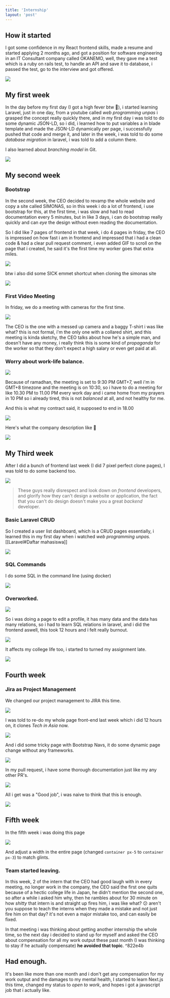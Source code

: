 ```yaml
---
title: 'Internship'
layout: 'post'
---
```


## How it started

I got some confidence in my React frontend skills, made a resume and started applying 2 months ago, and got a position for software engineering in an IT Consultant company called OKANEMO, well, they gave me a test which is a ruby on rails test, to handle an API and save it to database, i passed the test, go to the interview and got offered.

![](https://i.imgur.com/QPSygPf.png)

## My first week

In the day before my first day (I got a high fever btw 🤒), i started learning Laravel, just in one day, from a youtube called _web programming unpas_ i grasped the concept really quickly there, and in my first day i was told to do some dynamic JSON-LD, so i did, i learned how to put variables a in blade template and made the JSON-LD dynamically per page, i successfully pushed that code and merge it, and later in the week, i was told to do some _database migration_ in laravel, i was told to add a column there.

I also learned about _branching model_ in Git.

![](https://i.imgur.com/nl7QuND.png)

## My second week

### Bootstrap

In the second week, the CEO decided to revamp the whole website and copy a site called SIMONAS, so in this week i do a lot of frontend, i use bootstrap for this, at the first time, i was slow and had to read documentation every 5 minutes, but in like 3 days, i can do bootstrap really quickly and can _eye_ the design without even reading the documentation.

So I did like 7 pages of frontend in that week, i do 4 pages in friday, the CEO is impressed on how fast i am in frontend and impressed that i had a clean code & had a clear pull request comment, i even added GIF to scroll on the page that i created, he said it's the first time my worker goes that extra miles.

![](https://i.imgur.com/rnebIzG.png)

btw i also did some SICK emmet shortcut when cloning the simonas site

![](https://i.imgur.com/G6qAVRx.gif)

### First Video Meeting

In friday, we do a meeting with cameras for the first time.

![](https://i.imgur.com/zPWsP1o.jpg)

The CEO is the one with a messed up camera and a baggy T-shirt i was like what? this is not formal, i'm the only one with a collared shirt, and this meeting is kinda sketchy, the CEO talks about how he's a simple man, and doesn't have any money, i really think this is some kind of _propaganda_ for the worker so that they don't expect a high salary or even get paid at all.

### Worry about work-life balance.

![](https://i.imgur.com/AobIRYT.png)

Because of ramadhan, the meeting is set to 9:30 PM GMT+7, well i'm in GMT+8 timezone and the meeting is on 10:30, so i have to do a meeting for like 10.30 PM to 11.00 PM every work day and i came home from my prayers in 10 PM so i already tired, this is not _balanced_ at all, and not healthy for me.

And this is what my contract said, it supposed to end in 18.00

![](https://i.imgur.com/pzRKGQc.png)

Here's what the company description like 🤣

![](https://i.imgur.com/YKLPlk7.png)

## My Third week

After I did a bunch of frontend last week (I did 7 pixel perfect clone pages), I was told to do some backend too.

![](https://i.imgur.com/93BdUuU.png)

> These guys really disrespect and look down on _frontend_ developers, and glorify how they can't design a website or application, the fact that you can't do design doesn't make you a great _backend_ developer.

### Basic Laravel CRUD

So I created a user list dashboard, which is a CRUD pages essentially, i learned this in my first day when i watched _web programming unpas._ [[Laravel#Daftar mahasiswa]]

![](https://i.imgur.com/pPIZPx1.png)

### SQL Commands

I do some SQL in the command line (using docker)

![](https://i.imgur.com/1sBOgd5.png)

### Overworked.

![](https://i.imgur.com/d3ay1z6.png)

So i was doing a page to edit a profile, it has many data and the data has many relations, so i had to learn SQL relations in laravel, and i did the frontend aswell, this took 12 hours and i felt really burnout.

![](https://i.imgur.com/AzQSe7U.gif)

It affects my college life too, i started to turned my assignment late.

![](https://i.imgur.com/mI91P6r.png)

## Fourth week

### Jira as Project Management

We changed our project management to JIRA this time.

![](https://i.imgur.com/TjmTvSF.png)

I was told to re-do my whole page front-end last week which i did 12 hours on, it clones _Tech in Asia_ now.

![](https://i.imgur.com/4hg035C.gif)

And i did some tricky page with Bootstrap Navs, it do some dynamic page change without any frameworks.

![](https://i.imgur.com/3oIWOdU.gif)

In my pull request, i have some thorough documentation just like my any other PR's.

![](https://i.imgur.com/kjDIU5h.png)

All i get was a "Good job", i was naive to think that this is enough.

![](https://i.imgur.com/mt4TDoY.png)

## Fifth week

In the fifth week i was doing this page

![](https://i.imgur.com/Rj0LpzC.png)

And adjust a width in the entire page (changed `container px-5` to `container px-3`) to match glints.

### Team started leaving.

In this week, 2 of the intern that the CEO had good laugh with in every meeting, no longer work in the company, the CEO said the first one quits because of a hectic college life in Japan, he didn't mention the second one, so after a while i asked him why, then he rambles about for 30 minute on how _shitty_ that intern is and straight up fires him, i was like what? 😕 aren't you suppose to teach the interns when they made a mistake and not just fire him on that day? it's not even a major mistake too, and can easily be fixed.

In that meeting i was thinking about getting another internship the whole time, so the next day i decided to stand up for myself and asked the CEO about compensation for all my work output these past month (I was thinking to stay if he actually compensate) **he avoided that topic**. ^822e4b

## Had enough.

It's been like more than one month and i don't get any compensation for my work output and the damages to my mental health, I started to learn Next.js this time, changed my status to _open to work_, and hopes i got a javascript job that i actually like.
